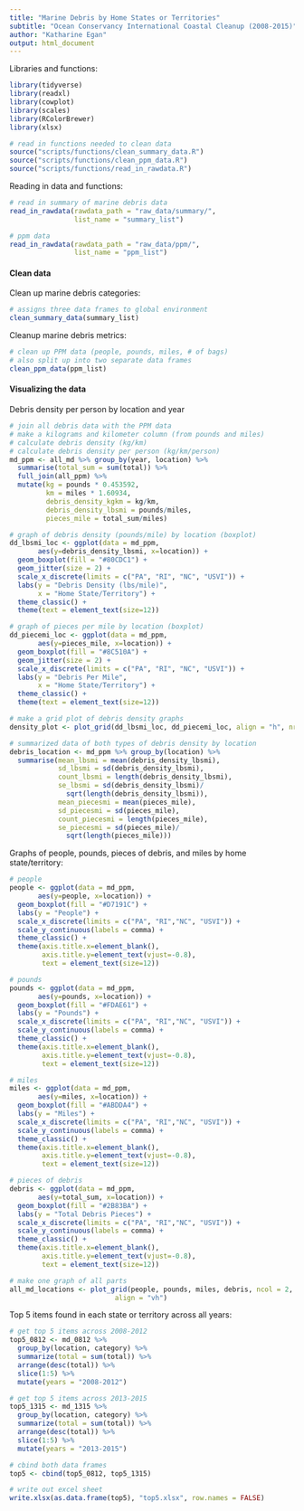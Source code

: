 ```yaml
---
title: "Marine Debris by Home States or Territories"
subtitle: "Ocean Conservancy International Coastal Cleanup (2008-2015)"
author: "Katharine Egan"
output: html_document
---
```


Libraries and functions:
```r
library(tidyverse)
library(readxl)
library(cowplot)
library(scales)
library(RColorBrewer)
library(xlsx)

# read in functions needed to clean data 
source("scripts/functions/clean_summary_data.R")
source("scripts/functions/clean_ppm_data.R")
source("scripts/functions/read_in_rawdata.R")
```

Reading in data and functions:
```r
# read in summary of marine debris data
read_in_rawdata(rawdata_path = "raw_data/summary/", 
                list_name = "summary_list") 

# ppm data
read_in_rawdata(rawdata_path = "raw_data/ppm/", 
                list_name = "ppm_list") 
```

#### Clean data

Clean up marine debris categories:
```r
# assigns three data frames to global environment
clean_summary_data(summary_list)
```

Cleanup marine debris metrics:
```r
# clean up PPM data (people, pounds, miles, # of bags)
# also split up into two separate data frames
clean_ppm_data(ppm_list)
```

#### Visualizing the data

Debris density per person by location and year
```r
# join all debris data with the PPM data 
# make a kilograms and kilometer column (from pounds and miles)
# calculate debris density (kg/km) 
# calculate debris density per person (kg/km/person)
md_ppm <- all_md %>% group_by(year, location) %>% 
  summarise(total_sum = sum(total)) %>% 
  full_join(all_ppm) %>% 
  mutate(kg = pounds * 0.453592,
         km = miles * 1.60934,
         debris_density_kgkm = kg/km,
         debris_density_lbsmi = pounds/miles,
         pieces_mile = total_sum/miles)

# graph of debris density (pounds/mile) by location (boxplot)
dd_lbsmi_loc <- ggplot(data = md_ppm,
       aes(y=debris_density_lbsmi, x=location)) +
  geom_boxplot(fill = "#80CDC1") +
  geom_jitter(size = 2) +
  scale_x_discrete(limits = c("PA", "RI", "NC", "USVI")) +
  labs(y = "Debris Density (lbs/mile)",
       x = "Home State/Territory") +
  theme_classic() +
  theme(text = element_text(size=12)) 

# graph of pieces per mile by location (boxplot)
dd_piecemi_loc <- ggplot(data = md_ppm,
       aes(y=pieces_mile, x=location)) +
  geom_boxplot(fill = "#8C510A") +
  geom_jitter(size = 2) +
  scale_x_discrete(limits = c("PA", "RI", "NC", "USVI")) +
  labs(y = "Debris Per Mile",
       x = "Home State/Territory") +
  theme_classic() +
  theme(text = element_text(size=12)) 

# make a grid plot of debris density graphs 
density_plot <- plot_grid(dd_lbsmi_loc, dd_piecemi_loc, align = "h", nrow = 1)

# summarized data of both types of debris density by location 
debris_location <- md_ppm %>% group_by(location) %>% 
  summarise(mean_lbsmi = mean(debris_density_lbsmi),
            sd_lbsmi = sd(debris_density_lbsmi),
            count_lbsmi = length(debris_density_lbsmi),
            se_lbsmi = sd(debris_density_lbsmi)/
              sqrt(length(debris_density_lbsmi)),
            mean_piecesmi = mean(pieces_mile),
            sd_piecesmi = sd(pieces_mile),
            count_piecesmi = length(pieces_mile),
            se_piecesmi = sd(pieces_mile)/
              sqrt(length(pieces_mile)))
```

Graphs of people, pounds, pieces of debris, and miles by home state/territory:
```r
# people
people <- ggplot(data = md_ppm,
       aes(y=people, x=location)) +
  geom_boxplot(fill = "#D7191C") +
  labs(y = "People") +
  scale_x_discrete(limits = c("PA", "RI","NC", "USVI")) +
  scale_y_continuous(labels = comma) +
  theme_classic() +
  theme(axis.title.x=element_blank(),
        axis.title.y=element_text(vjust=-0.8),
        text = element_text(size=12))

# pounds
pounds <- ggplot(data = md_ppm,
       aes(y=pounds, x=location)) +
  geom_boxplot(fill = "#FDAE61") +
  labs(y = "Pounds") +
  scale_x_discrete(limits = c("PA", "RI","NC", "USVI")) +
  scale_y_continuous(labels = comma) +
  theme_classic() +
  theme(axis.title.x=element_blank(),
        axis.title.y=element_text(vjust=-0.8),
        text = element_text(size=12))

# miles
miles <- ggplot(data = md_ppm,
       aes(y=miles, x=location)) +
  geom_boxplot(fill = "#ABDDA4") +
  labs(y = "Miles") +
  scale_x_discrete(limits = c("PA", "RI","NC", "USVI")) +
  scale_y_continuous(labels = comma) +
  theme_classic() +
  theme(axis.title.x=element_blank(),
        axis.title.y=element_text(vjust=-0.8),
        text = element_text(size=12))

# pieces of debris
debris <- ggplot(data = md_ppm,
       aes(y=total_sum, x=location)) +
  geom_boxplot(fill = "#2B83BA") +
  labs(y = "Total Debris Pieces") +
  scale_x_discrete(limits = c("PA", "RI","NC", "USVI")) +
  scale_y_continuous(labels = comma) +
  theme_classic() +
  theme(axis.title.x=element_blank(),
        axis.title.y=element_text(vjust=-0.8),
        text = element_text(size=12))

# make one graph of all parts 
all_md_locations <- plot_grid(people, pounds, miles, debris, ncol = 2,
                          align = "vh")
```

Top 5 items found in each state or territory across all years: 
```r
# get top 5 items across 2008-2012
top5_0812 <- md_0812 %>%
  group_by(location, category) %>%
  summarize(total = sum(total)) %>% 
  arrange(desc(total)) %>%
  slice(1:5) %>% 
  mutate(years = "2008-2012")

# get top 5 items across 2013-2015
top5_1315 <- md_1315 %>%
  group_by(location, category) %>%
  summarize(total = sum(total)) %>% 
  arrange(desc(total)) %>%
  slice(1:5) %>% 
  mutate(years = "2013-2015") 

# cbind both data frames 
top5 <- cbind(top5_0812, top5_1315)

# write out excel sheet 
write.xlsx(as.data.frame(top5), "top5.xlsx", row.names = FALSE)
```
